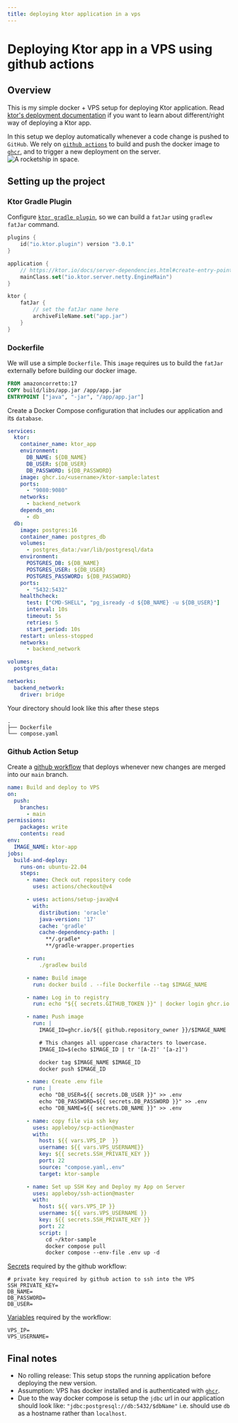 ```yaml
---
title: deploying ktor application in a vps
---
```



#  Deploying Ktor app in a VPS using github actions
<div class="h-0.5 w-full my-2 bg-pink-800/30 dark:bg-slate-600 weeb:bg-slate-600"></div>

##  Overview
This is my simple docker + VPS setup for deploying Ktor application. Read [ktor's deployment documentation](https://ktor.io/docs/server-deployment.html) if you want to learn about different/right way of deploying a Ktor app.

In this setup we deploy automatically whenever a code change is pushed to `GitHub`. We rely on [`github actions`](https://docs.github.com/en/actions) to build and push the docker image to [`ghcr`](https://docs.github.com/en/packages/working-with-a-github-packages-registry/working-with-the-container-registry), and to trigger a new deployment on the server.
<Image src={githubActionImage} alt="A rocketship in space." class="max-w-[100%] mx-auto my-4"/>

##  Setting up the project
###  Ktor Gradle Plugin
Configure [`ktor gradle plugin`](https://ktor.io/docs/server-fatjar.html), so we can build a `fatJar` using `gradlew fatJar` command.
```kts
plugins {
    id("io.ktor.plugin") version "3.0.1"
}

application {
    // https://ktor.io/docs/server-dependencies.html#create-entry-point
    mainClass.set("io.ktor.server.netty.EngineMain")
}

ktor {
    fatJar {
        // set the fatJar name here
        archiveFileName.set("app.jar")
    }
}
```

###  Dockerfile
We will use a simple `Dockerfile`. This `image` requires us to build the `fatJar` externally before building our docker image.


```dockerfile
FROM amazoncorretto:17
COPY build/libs/app.jar /app/app.jar
ENTRYPOINT ["java", "-jar", "/app/app.jar"]
```


Create a Docker Compose configuration that includes our application and its `database`.
```yaml
services:
  ktor:
    container_name: ktor_app
    environment:
      DB_NAME: ${DB_NAME}
      DB_USER: ${DB_USER}
      DB_PASSWORD: ${DB_PASSWORD}
    image: ghcr.io/<username>/ktor-sample:latest
    ports:
      - "9080:9080"
    networks:
      - backend_network
    depends_on:
      - db
  db:
    image: postgres:16
    container_name: postgres_db
    volumes:
      - postgres_data:/var/lib/postgresql/data
    environment:
      POSTGRES_DB: ${DB_NAME}
      POSTGRES_USER: ${DB_USER}
      POSTGRES_PASSWORD: ${DB_PASSWORD}
    ports:
      - "5432:5432"
    healthcheck:
      test: ["CMD-SHELL", "pg_isready -d ${DB_NAME} -u ${DB_USER}"]
      interval: 10s
      timeout: 5s
      retries: 5
      start_period: 10s
    restart: unless-stopped
    networks:
      - backend_network

volumes:
  postgres_data:

networks:
  backend_network:
    driver: bridge
```
Your directory should look like this after these steps
```
.
├── Dockerfile
└── compose.yaml
```


###  Github Action Setup
Create a [github workflow](https://docs.github.com/en/actions/writing-workflows/about-workflows) that deploys whenever new changes are merged into our `main` branch.

```yaml
name: Build and deploy to VPS
on:
  push:
    branches:
      - main
permissions:
    packages: write
    contents: read
env:
  IMAGE_NAME: ktor-app
jobs:
  build-and-deploy:
    runs-on: ubuntu-22.04
    steps:
      - name: Check out repository code
        uses: actions/checkout@v4

      - uses: actions/setup-java@v4
        with:
          distribution: 'oracle'
          java-version: '17'
          cache: 'gradle'
          cache-dependency-path: |
            **/.gradle*
            **/gradle-wrapper.properties

      - run:
          ./gradlew build

      - name: Build image
        run: docker build . --file Dockerfile --tag $IMAGE_NAME

      - name: Log in to registry
        run: echo "${{ secrets.GITHUB_TOKEN }}" | docker login ghcr.io -u ${{ github.actor }} --password-stdin

      - name: Push image
        run: |
          IMAGE_ID=ghcr.io/${{ github.repository_owner }}/$IMAGE_NAME

          # This changes all uppercase characters to lowercase.
          IMAGE_ID=$(echo $IMAGE_ID | tr '[A-Z]' '[a-z]')

          docker tag $IMAGE_NAME $IMAGE_ID
          docker push $IMAGE_ID

      - name: Create .env file
        run: |
          echo "DB_USER=${{ secrets.DB_USER }}" >> .env
          echo "DB_PASSWORD=${{ secrets.DB_PASSWORD }}" >> .env
          echo "DB_NAME=${{ secrets.DB_NAME }}" >> .env

      - name: copy file via ssh key
        uses: appleboy/scp-action@master
        with:
          host: ${{ vars.VPS_IP  }}
          username: ${{ vars.VPS_USERNAME}}
          key: ${{ secrets.SSH_PRIVATE_KEY }}
          port: 22
          source: "compose.yaml,.env"
          target: ktor-sample

      - name: Set up SSH Key and Deploy my App on Server
        uses: appleboy/ssh-action@master
        with:
          host: ${{ vars.VPS_IP }}
          username: ${{ vars.VPS_USERNAME }}
          key: ${{ secrets.SSH_PRIVATE_KEY }}
          port: 22
          script: |
            cd ~/ktor-sample
            docker compose pull
            docker compose --env-file .env up -d
```

[Secrets](https://docs.github.com/en/actions/security-for-github-actions/security-guides/using-secrets-in-github-actions) required by the github workflow:
```shell
# private key required by github action to ssh into the VPS
SSH_PRIVATE_KEY=
DB_NAME=
DB_PASSWORD=
DB_USER=
```

[Variables]() required by the workflow:
```shell
VPS_IP=
VPS_USERNAME=
```


##  Final notes
* No rolling release: This setup stops the running application before deploying the new version.
* Assumption: VPS has docker installed and is authenticated with [`ghcr`](https://docs.github.com/en/packages/working-with-a-github-packages-registry/working-with-the-container-registry#authenticating-in-a-github-actions-workflow).
* Due to the way docker compose is setup the `jdbc` url in our application should look like: `"jdbc:postgresql://db:5432/$dbName"` i.e. should use `db` as a hostname rather than `localhost`.
